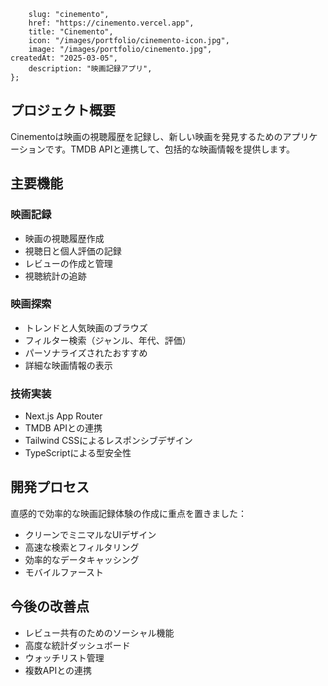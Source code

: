 		slug: "cinemento",
		href: "https://cinemento.vercel.app",
		title: "Cinemento",
		icon: "/images/portfolio/cinemento-icon.jpg",
		image: "/images/portfolio/cinemento.jpg",
    createdAt: "2025-03-05",
		description: "映画記録アプリ",
	};

## プロジェクト概要

Cinementoは映画の視聴履歴を記録し、新しい映画を発見するためのアプリケーションです。TMDB APIと連携して、包括的な映画情報を提供します。

## 主要機能

### 映画記録

- 映画の視聴履歴作成
- 視聴日と個人評価の記録
- レビューの作成と管理
- 視聴統計の追跡

### 映画探索

- トレンドと人気映画のブラウズ
- フィルター検索（ジャンル、年代、評価）
- パーソナライズされたおすすめ
- 詳細な映画情報の表示

### 技術実装

- Next.js App Router
- TMDB APIとの連携
- Tailwind CSSによるレスポンシブデザイン
- TypeScriptによる型安全性

## 開発プロセス

直感的で効率的な映画記録体験の作成に重点を置きました：

- クリーンでミニマルなUIデザイン
- 高速な検索とフィルタリング
- 効率的なデータキャッシング
- モバイルファースト

## 今後の改善点

- レビュー共有のためのソーシャル機能
- 高度な統計ダッシュボード
- ウォッチリスト管理
- 複数APIとの連携
